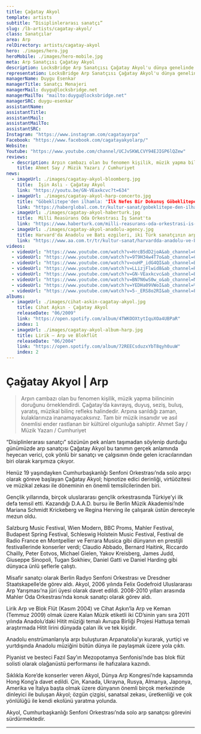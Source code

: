```yaml
---
title: Çağatay Akyol
template: artists
subtitle: “Disiplinlerarası sanatçı”
slug: /lb-artists/cagatay-akyol/
class: Sanatçılar
area: Arp
relDirectory: artists/cagatay-akyol
hero: ./images/hero.jpg
heroMobile: ./images/hero-mobile.jpg
meta: Arp Sanatçısı Çağatay Akyol
description: LocksBridge Arp Sanatçısı Çağatay Akyol'u dünya genelinde temsil ediyor.
representation: LocksBridge Arp Sanatçısı Çağatay Akyol'u dünya genelinde temsil ediyor.
managerName: Duygu Esenkar
managerTitle: Sanatçı Menajeri
managerMail: duygu@locksbridge.net
managerMailTo: "mailto:duygu@locksbridge.net"
managerSRC: duygu-esenkar
assistantName:
assistantTitle:
assistantMail:
assistantMailTo:
assistantSRC:
Instagram: "https://www.instagram.com/cagatayarpa"
Facebook: "https://www.facebook.com/cagatayakyolarp/"
Website:
Youtube: "https://www.youtube.com/channel/UCJvSKWLCVY94EJIGP6lQZew"
reviews:
  - description: Arpın cambazı olan bu fenomen kişilik, müzik yapma bilincinin doruğunu örneklendirdi. Çağatay’da kavrayış, duyuş, seziş, buluş, yaratış, müzikal bilinç refleks halindedir. Arpına sarıldığı zaman, kulaklarınıza inanamayacaksınız. Tam bir müzik insanıdır ve asıl önemlisi ender rastlanan bir kültürel olgunluğa sahiptir.
    title: Ahmet Say / Müzik Yazarı / Cumhuriyet
news:
  - imageUrl: ./images/cagatay-akyol-bloomberg.jpg
    title:  İşin Aslı - Çağatay Akyol
    link: "https://youtu.be/GN-VEaxkcvc?t=634"
  - imageUrl: ./images/cagatay-akyol-harp-concerto.jpg
    title: "Göbeklitepe'den ilhamla: "İlk Nefes Bir Dokunuş Göbeklitepe", dinleyicilerle buluştu"
    link: "https://haberglobal.com.tr/kultur-sanat/gobeklitepe-den-ilhamla-ilk-nefes-bir-dokunus-gobeklitepe-dinleyicilerle-bulustu-30464"
  - imageUrl: ./images/cagatay-akyol-haberturk.jpg
    title:  Milli Reasürans Oda Orkestrası İş Sanat'ta
    link: "https://www.haberturk.com/milli-reasurans-oda-orkestrasi-is-sanat-ta-2867157"
  - imageUrl: ./images/cagatay-akyol-anadolu-agency.jpg
    title: Harvard'da Anadolu ve Batı ezgileri, iki Türk sanatçının arp ve flütünden yankılanacak
    link: "https://www.aa.com.tr/tr/kultur-sanat/harvardda-anadolu-ve-bati-ezgileri-iki-turk-sanatcinin-arp-ve-flutunden-yankilanacak/1749463"
videos:
  - videoUrl: "https://www.youtube.com/watch?v=HrcB5dD2joA&ab_channel=CAGATAYAKYOL"
  - videoUrl: "https://www.youtube.com/watch?v=9T9H34w4T7o&ab_channel=CAGATAYAKYOL"
  - videoUrl: "https://www.youtube.com/watch?v=ouHP_idG4QI&ab_channel=BulentEvcil"
  - videoUrl: "https://www.youtube.com/watch?v=LLizjFlwid8&ab_channel=RTK"
  - videoUrl: "https://www.youtube.com/watch?v=GN-VEaxkcvc&ab_channel=BloombergHT"
  - videoUrl: "https://www.youtube.com/watch?v=BN7N6wS0w_o&ab_channel=NicoleEsposito"
  - videoUrl: "https://www.youtube.com/watch?v=YEDHa09VWoI&ab_channel=%C4%B0%C5%9FSanat"
  - videoUrl: "https://www.youtube.com/watch?v=5-_ERS8o2RI&ab_channel=Faz%C4%B1lSay"
albums:
  - imageUrl: ./images/cihat-askin-cagatay-akyol.jpg
    title: Cihat Aşkın - Çağatay Akyol
    releaseDate: "06/2009"
    link: "https://open.spotify.com/album/4TWKOOXtytIquXOa4UBPaR"
    index: 1
  - imageUrl: ./images/cagatay-akyol-album-harp.jpg
    title: Lirik – Arp ve Blokflüt
    releaseDate: "06/2004"
    link: "https://open.spotify.com/album/72REECsduzxYbT8qyh0uuW"
    index: 2
---
```

# Çağatay Akyol | Arp

> Arpın cambazı olan bu fenomen kişilik, müzik yapma bilincinin doruğunu örneklendirdi. Çağatay’da kavrayış, duyuş, seziş, buluş, yaratış, müzikal bilinç refleks halindedir. Arpına sarıldığı zaman, kulaklarınıza inanamayacaksınız. Tam bir müzik insanıdır ve asıl önemlisi ender rastlanan bir kültürel olgunluğa sahiptir.
Ahmet Say / Müzik Yazarı / Cumhuriyet

“Disiplinlerarası sanatçı” sözünün pek anlam taşımadan söylenip durduğu günümüzde arp sanatçısı Çağatay Akyol bu tanımın gerçek anlamında heyecan verici, çok yönlü bir sanatçı ve çalgısının önde gelen icracılarından biri olarak karşımıza çıkıyor.

Henüz 19 yaşındayken Cumhurbaşkanlığı Senfoni Orkestrası’nda solo arpçı olarak göreve başlayan Çağatay Akyol; hipnotize edici derinliği, virtüözitesi ve müzikal zekası ile döneminin en önemli temsilcilerinden biri.

Gençlik yıllarında, birçok uluslararası gençlik orkestrasında Türkiye’yi ilk defa temsil etti. Kazandığı D.A.A.D. bursu ile Berlin Müzik Akademisi’nde Mariana Schmidt Krickeberg ve Regina Herving ile çalışarak üstün dereceyle mezun oldu.

Salzburg Music Festival, Wien Modern, BBC Proms, Mahler Festival, Budapest Spring Festival, Schleswig Holstein Music Festival, Festival de Radio France en Montpellier ve Ferrara Musica gibi dünyanın en prestijli festivallerinde konserler verdi; Claudio Abbado, Bernard Haitink, Riccardo Chailly, Peter Eotvos, Michael Gielen, Yakov Kreisberg, James Judd, Giuseppe Sinopoli, Tugan Sokhiev, Daniel Gatti ve Daniel Harding gibi dünyaca ünlü şeflerle çalıştı.

Misafir sanatçı olarak Berlin Radyo Senfoni Orkestrası ve Dresdner Staatskapelle’de görev aldı. Akyol, 2006 yılında Felix Godefroid Uluslararası Arp Yarışması’na jüri üyesi olarak davet edildi. 2008-2010 yılları arasında Mahler Oda Orkestrası’nda konuk sanatçı olarak görev aldı.

Lirik Arp ve Blok Flüt (Kasım 2004) ve Cihat Aşkın’la Arp ve Keman (Temmuz 2009) olmak üzere Kalan Müzik etiketli iki CD’sinin yanı sıra  2011 yılında Anadolu’daki Hitit müziği temalı Avrupa Birliği Projesi Hattuşa temalı araştırmada Hitit lirini dünyada çalan ilk ve tek kişidir.

Anadolu enstrümanlarıyla arpı buluşturan Arpanatolia’yı kurarak, yurtiçi ve yurtdışında Anadolu müziğini bütün dünya ile paylaşmak üzere yola çıktı.

Piyanist ve besteci Fazıl Say’ın Mezopotamya Senfonisi’nde bas blok flüt solisti olarak olağanüstü performansı ile hafızalara kazındı.

Sıklıkla Kore’de konserler veren Akyol, Dünya Arp Kongresi’nde kapsamında Hong Kong’a davet edildi. Çin, Kanada, Ukrayna, Rusya, Almanya, Japonya, Amerika ve İtalya başta olmak üzere dünyanın önemli birçok merkezinde dinleyici ile buluşan Akyol; özgün çizgisi, sanatsal zekası, üretkenliği ve çok yönlülüğü ile kendi ekolünü yaratma yolunda.

Akyol, Cumhurbaşkanlığı Senfoni Orkestrası’nda solo arp sanatçısı görevini sürdürmektedir.

- - -
